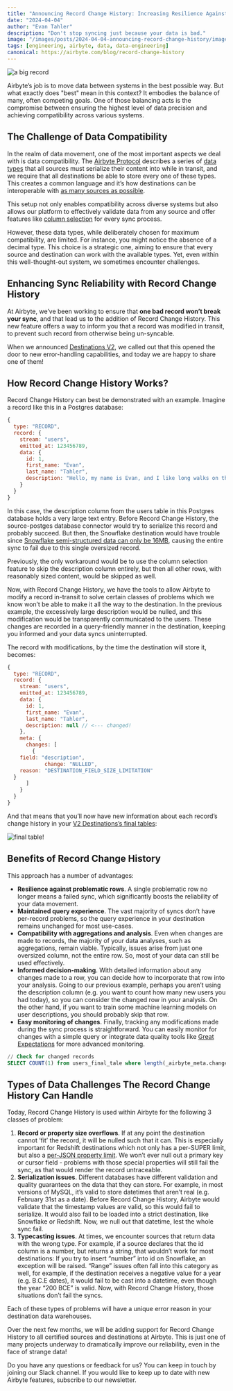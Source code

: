 ```yaml
---
title: "Announcing Record Change History: Increasing Resilience Against Problematic Rows"
date: "2024-04-04"
author: "Evan Tahler"
description: "Don't stop syncing just because your data is bad."
image: "/images/posts/2024-04-04-announcing-record-change-history/image-1.png"
tags: [engineering, airbyte, data, data-engineering]
canonical: https://airbyte.com/blog/record-change-history
---
```


<Image
  alt="a big record"
  src="/images/posts/2024-04-04-announcing-record-change-history/image-1.png"
  width={1102}
  height={680}
/>

Airbyte’s job is to move data between systems in the best possible way. But what exactly does "best" mean in this context? It embodies the balance of many, often competing goals. One of those balancing acts is the compromise between ensuring the highest level of data precision and achieving compatibility across various systems.

## The Challenge of Data Compatibility

In the realm of data movement, one of the most important aspects we deal with is data compatibility. The [Airbyte Protocol](https://docs.airbyte.com/understanding-airbyte/airbyte-protocol) describes a series of [data types](https://docs.airbyte.com/understanding-airbyte/supported-data-types) that all sources must serialize their content into while in transit, and we require that all destinations be able to store every one of these types. This creates a common language and it’s how destinations can be interoperable with [as many sources as possible](https://docs.airbyte.com/integrations).

This setup not only enables compatibility across diverse systems but also allows our platform to effectively validate data from any source and offer features like [column selection](https://airbyte.com/blog/airbyte-column-selection-control-over-the-exact-data-to-sync) for every sync process.

However, these data types, while deliberately chosen for maximum compatibility, are limited. For instance, you might notice the absence of a decimal type. This choice is a strategic one, aiming to ensure that every source and destination can work with the available types. Yet, even within this well-thought-out system, we sometimes encounter challenges.

## Enhancing Sync Reliability with Record Change History

At Airbyte, we’ve been working to ensure that **one bad record won’t break your sync**, and that lead us to the addition of Record Change History. This new feature offers a way to inform you that a record was modified in transit, to prevent such record from otherwise being un-syncable.

When we announced [Destinations V2](https://airbyte.com/blog/introducing-airbyte-destinations-v2-typing-deduping), we called out that this opened the door to new error-handling capabilities, and today we are happy to share one of them!

## How Record Change History Works?

Record Change History can best be demonstrated with an example. Imagine a record like this in a Postgres database:

```js
{
  type: "RECORD",
  record: {
    stream: "users",
    emitted_at: 123456789,
    data: {
      id: 1,
      first_name: "Evan",
      last_name: "Tahler",
      description: "Hello, my name is Evan, and I like long walks on the beach, but also computers and then also... (25MB of text follows)"
    }
  }
}
```

In this case, the description column from the users table in this Postgres database holds a very large text entry. Before Record Change History, the source-postges database connector would try to serialize this record and probably succeed. But then, the Snowflake destination would have trouble since [Snowflake semi-structured data can only be 16MB](https://docs.snowflake.com/en/sql-reference/data-types-semistructured), causing the entire sync to fail due to this single oversized record.

Previously, the only workaround would be to use the column selection feature to skip the description column entirely, but then all other rows, with reasonably sized content, would be skipped as well.

Now, with Record Change History, we have the tools to allow Airbyte to modify a record in-transit to solve certain classes of problems which we know won’t be able to make it all the way to the destination. In the previous example, the excessively large description would be nulled, and this modification would be transparently communicated to the users. These changes are recorded in a query-friendly manner in the destination, keeping you informed and your data syncs uninterrupted.

The record with modifications, by the time the destination will store it, becomes:

```js
{
  type: "RECORD",
  record: {
    stream: "users",
    emitted_at: 123456789,
    data: {
      id: 1,
      first_name: "Evan",
      last_name: "Tahler",
      description: null // <--- changed!
    },
    meta: {
      changes: [
        {
    field: "description",
    	    change: "NULLED",
    reason: "DESTINATION_FIELD_SIZE_LIMITATION"
  }
      ]
    }
  }
}
```

And that means that you’ll now have new information about each record’s change history in your [V2 Destinations’s final tables](https://docs.airbyte.com/release_notes/upgrading_to_destinations_v2):

<Image
  alt="final table!"
  src="/images/posts/2024-04-04-announcing-record-change-history/image-2.png"
  width={1102}
  height={680}
/>

## Benefits of Record Change History

This approach has a number of advantages:

- **Resilience against problematic rows**. A single problematic row no longer means a failed sync, which significantly boosts the reliability of your data movement.
- **Maintained query experience**. The vast majority of syncs don’t have per-record problems, so the query experience in your destination remains unchanged for most use-cases.
- **Compatibility with aggregations and analysis**. Even when changes are made to records, the majority of your data analyses, such as aggregations, remain viable. Typically, issues arise from just one oversized column, not the entire row. So, most of your data can still be used effectively.
- **Informed decision-making**. With detailed information about any changes made to a row, you can decide how to incorporate that row into your analysis. Going to our previous example, perhaps you aren’t using the description column (e.g. you want to count how many new users you had today), so you can consider the changed row in your analysis. On the other hand, if you want to train some machine learning models on user descriptions, you should probably skip that row.
- **Easy monitoring of changes**. Finally, tracking any modifications made during the sync process is straightforward. You can easily monitor for changes with a simple query or integrate data quality tools like [Great Expectations](https://greatexpectations.io/) for more advanced monitoring.

```sql
// Check for changed records
SELECT COUNT(1) from users_final_tale where length(_airbyte_meta.changes) > 0
```

## Types of Data Challenges The Record Change History Can Handle

Today, Record Change History is used within Airbyte for the following 3 classes of problem:

1. **Record or property size overflows**. If at any point the destination cannot ‘fit’ the record, it will be nulled such that it can. This is especially important for Redshift destinations which not only has a per-SUPER limit, but also a [per-JSON property limit](https://docs.aws.amazon.com/redshift/latest/dg/limitations-super.html). We won’t ever null out a primary key or cursor field - problems with those special properties will still fail the sync, as that would render the record untraceable.
2. **Serialization issues**. Different databases have different validation and quality guarantees on the data that they can store. For example, in most versions of MySQL, it’s valid to store datetimes that aren’t real (e.g. February 31st as a date). Before Record Change History, Airbyte would validate that the timestamp values are valid, so this would fail to serialize. It would also fail to be loaded into a strict destination, like Snowflake or Redshift. Now, we null out that datetime, lest the whole sync fail.
3. **Typecasting issues**. At times, we encounter sources that return data with the wrong type. For example, if a source declares that the id column is a number, but returns a string, that wouldn’t work for most destinations: If you try to insert “number” into id on Snowflake, an exception will be raised. “Range” issues often fall into this category as well, for example, if the destination receives a negative value for a year (e.g. B.C.E dates), it would fail to be cast into a datetime, even though the year “200 BCE” is valid. Now, with Record Change History, those situations don’t fail the syncs.

Each of these types of problems will have a unique error reason in your destination data warehouses.

Over the next few months, we will be adding support for Record Change History to all certified sources and destinations at Airbyte. This is just one of many projects underway to dramatically improve our reliability, even in the face of strange data!

Do you have any questions or feedback for us? You can keep in touch by joining our Slack channel. If you would like to keep up to date with new Airbyte features, subscribe to our newsletter.
